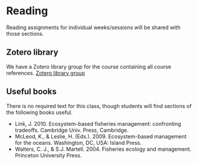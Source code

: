 # Reading {#reading}

Reading assignments for individual weeks/sessions will be shared with those sections.  

## Zotero library  

We have a Zotero library group for the course containing all course references.
[Zotero library group](https://www.zotero.org/groups/4765081/mebm-models)

## Useful books
There is no required text for this class, though students will find sections of the following books useful.

-   Link, J. 2010. Ecosystem-based fisheries management: confronting tradeoffs. Cambridge Univ. Press, Cambridge.
-   McLeod, K., & Leslie, H. (Eds.). 2009. Ecosystem-based management for the oceans. Washington, DC, USA: Island Press.
-   Walters, C. J., & S.J. Martell. 2004. Fisheries ecology and management. Princeton University Press.

